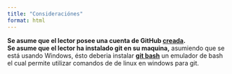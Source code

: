 ```yaml
---
title: "Consideraciónes"
format: html
---
```


**Se asume que el lector posee una cuenta de GitHub [creada](https://github.com/signup).**</br>
**Se asume que el lector ha instalado git en su maquina,**
asumiendo que se está usando Windows, ésto deberia instalar [**git bash**](https://git-scm.com/download/win) un emulador de bash el cual permite utilizar comandos de de linux en windows para git.
